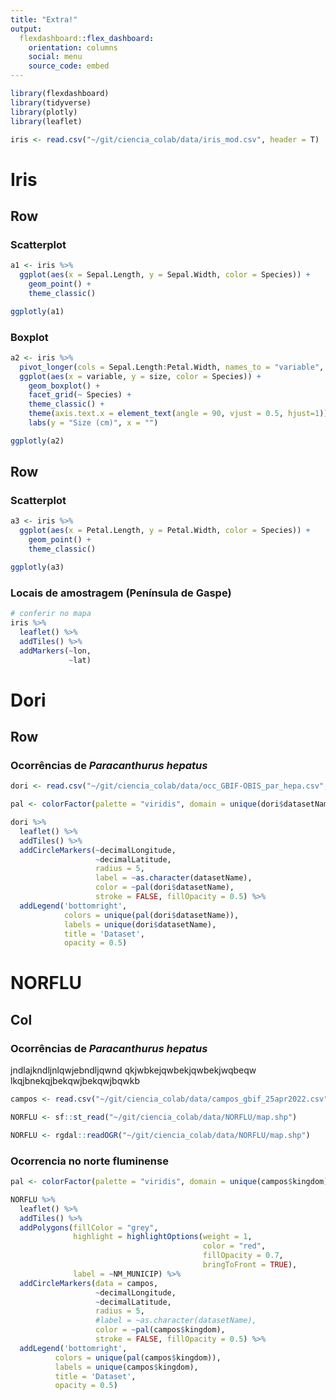 ```yaml
---
title: "Extra!"
output: 
  flexdashboard::flex_dashboard:
    orientation: columns
    social: menu
    source_code: embed
---
```


```r
library(flexdashboard)
library(tidyverse)
library(plotly)
library(leaflet)

iris <- read.csv("~/git/ciencia_colab/data/iris_mod.csv", header = T)
```

# Iris

## Row

### Scatterplot

```r

a1 <- iris %>% 
  ggplot(aes(x = Sepal.Length, y = Sepal.Width, color = Species)) +
    geom_point() +
    theme_classic()

ggplotly(a1)

```

### Boxplot

```r
a2 <- iris %>% 
  pivot_longer(cols = Sepal.Length:Petal.Width, names_to = "variable", values_to = "size") %>% 
  ggplot(aes(x = variable, y = size, color = Species)) +
    geom_boxplot() +
    facet_grid(~ Species) +
    theme_classic() +
    theme(axis.text.x = element_text(angle = 90, vjust = 0.5, hjust=1)) +
    labs(y = "Size (cm)", x = "")

ggplotly(a2)

```


## Row

### Scatterplot
```r

a3 <- iris %>% 
  ggplot(aes(x = Petal.Length, y = Petal.Width, color = Species)) +
    geom_point() +
    theme_classic()

ggplotly(a3)

```


### Locais de amostragem (Península de Gaspe) 

```r
# conferir no mapa
iris %>% 
  leaflet() %>% 
  addTiles() %>% 
  addMarkers(~lon,
             ~lat)
```

# Dori

## Row

### Ocorrências de *Paracanthurus hepatus*

```r

dori <- read.csv("~/git/ciencia_colab/data/occ_GBIF-OBIS_par_hepa.csv", header = TRUE)

pal <- colorFactor(palette = "viridis", domain = unique(dori$datasetName))

dori %>% 
  leaflet() %>% 
  addTiles() %>% 
  addCircleMarkers(~decimalLongitude,
                   ~decimalLatitude,
                   radius = 5,
                   label = ~as.character(datasetName),
                   color = ~pal(dori$datasetName),
                   stroke = FALSE, fillOpacity = 0.5) %>% 
  addLegend('bottomright', 
            colors = unique(pal(dori$datasetName)), 
            labels = unique(dori$datasetName),
            title = 'Dataset',
            opacity = 0.5)

```

# NORFLU

## Col


### Ocorrências de *Paracanthurus hepatus*
jndlajkndljnlqwjebndljqwnd
qkjwbkejqwbekjqwbekjwqbeqw
lkqjbnekqjbekqwjbekqwjbqwkb

```r

campos <- read.csv("~/git/ciencia_colab/data/campos_gbif_25apr2022.csv", header = T)

NORFLU <- sf::st_read("~/git/ciencia_colab/data/NORFLU/map.shp")

NORFLU <- rgdal::readOGR("~/git/ciencia_colab/data/NORFLU/map.shp")

```

### Ocorrencia no norte fluminense
```r
pal <- colorFactor(palette = "viridis", domain = unique(campos$kingdom))

NORFLU %>% 
  leaflet() %>% 
  addTiles() %>% 
  addPolygons(fillColor = "grey",
              highlight = highlightOptions(weight = 1,
                                           color = "red",
                                           fillOpacity = 0.7,
                                           bringToFront = TRUE),
              label = ~NM_MUNICIP) %>% 
  addCircleMarkers(data = campos,
                   ~decimalLongitude,
                   ~decimalLatitude,
                   radius = 5,
                   #label = ~as.character(datasetName),
                   color = ~pal(campos$kingdom),
                   stroke = FALSE, fillOpacity = 0.5) %>%
  addLegend('bottomright',
          colors = unique(pal(campos$kingdom)),
          labels = unique(campos$kingdom),
          title = 'Dataset',
          opacity = 0.5)

```